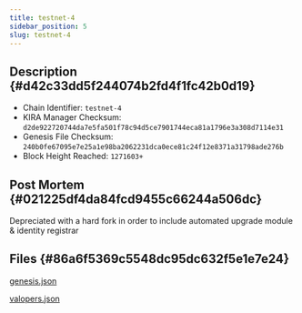 ```yaml
---
title: testnet-4
sidebar_position: 5
slug: testnet-4
---
```





## Description {#d42c33dd5f244074b2fd4f1fc42b0d19}

- Chain Identifier: `testnet-4`
- KIRA Manager Checksum: `d2de922720744da7e5fa501f78c94d5ce7901744eca81a1796e3a308d7114e31`
- Genesis File Checksum: `240b0fe67095e7e25a1e98ba2062231dca0ece81c24f12e8371a31798ade276b`
- Block Height Reached: `1271603+`

## Post Mortem {#021225df4da84fcd9455c66244a506dc}


Depreciated with a hard fork in order to include automated upgrade module & identity registrar


## Files {#86a6f5369c5548dc95dc632f5e1e7e24}


[genesis.json](https://prod-files-secure.s3.us-west-2.amazonaws.com/9b5bfc45-bdb5-4b46-80e6-aabe3cae64d0/caa8a8f6-bf10-4336-8011-a1ef2a706e89/genesis.json?X-Amz-Algorithm=AWS4-HMAC-SHA256&X-Amz-Content-Sha256=UNSIGNED-PAYLOAD&X-Amz-Credential=AKIAT73L2G45HZZMZUHI%2F20240626%2Fus-west-2%2Fs3%2Faws4_request&X-Amz-Date=20240626T052631Z&X-Amz-Expires=3600&X-Amz-Signature=170898eabbf8f7395b27aa585a3649efbd52b7786a676ad2b806682934a3c6b6&X-Amz-SignedHeaders=host&x-id=GetObject)


[valopers.json](https://prod-files-secure.s3.us-west-2.amazonaws.com/9b5bfc45-bdb5-4b46-80e6-aabe3cae64d0/b2513d0b-a36d-4d23-bc4f-b5c663e19fca/valopers.json?X-Amz-Algorithm=AWS4-HMAC-SHA256&X-Amz-Content-Sha256=UNSIGNED-PAYLOAD&X-Amz-Credential=AKIAT73L2G45HZZMZUHI%2F20240626%2Fus-west-2%2Fs3%2Faws4_request&X-Amz-Date=20240626T052631Z&X-Amz-Expires=3600&X-Amz-Signature=f0f74a381dd18ad44ac24bd6a9e1bc877249855c3e6629eb0f70302737399ed5&X-Amz-SignedHeaders=host&x-id=GetObject)

